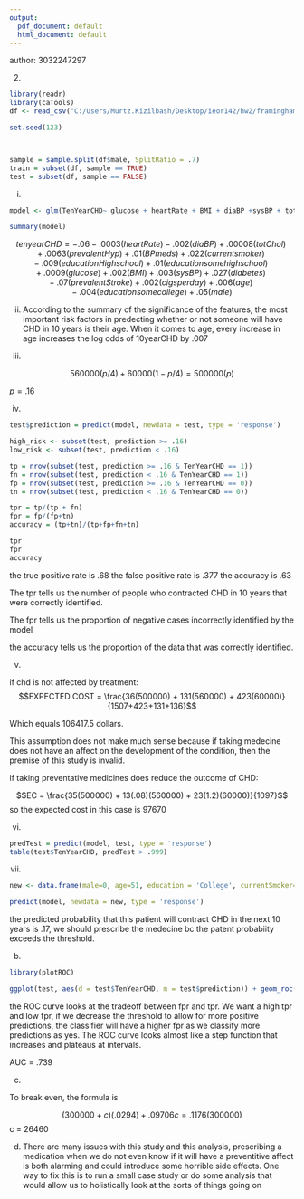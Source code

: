 ---
output:
  pdf_document: default
  html_document: default
---
author: 3032247297

2)

```{r}
library(readr)
library(caTools)
df <- read_csv("C:/Users/Murtz.Kizilbash/Desktop/ieor142/hw2/framingham.csv")

```


```{r}

set.seed(123)



sample = sample.split(df$male, SplitRatio = .7)
train = subset(df, sample == TRUE)
test = subset(df, sample == FALSE)


```

i)

```{r}
model <- glm(TenYearCHD~ glucose + heartRate + BMI + diaBP +sysBP + totChol + diabetes + prevalentHyp + prevalentStroke + BPMeds + cigsPerDay + currentSmoker + age + education + male, data = train)

summary(model)
```

$$tenyearCHD = -.06 - .0003(heartRate) -.002(diaBP) +.00008(totChol) +.0063(prevalentHyp) +.01(BPmeds) + .022(currentsmoker) -.009(educationHighschool) +.01(educationsomehighschool) +.0009(glucose) +.002(BMI) + .003(sysBP) +.027(diabetes) +.07(prevalentStroke) +.002(cigsperday) +.006(age) -.004(educationsomecollege) + .05(male)$$

ii) 
According to the summary of the significance of the features, the most important risk factors in predecting whether or not someone will have CHD in 10 years is their age. When it comes to age, every increase in age increases the log odds of 10yearCHD by .007

iii)

$$ 560000(p/4) + 60000(1-p/4) = 500000(p)$$

$p = .16$

iv)

```{r}
test$prediction = predict(model, newdata = test, type = 'response')

high_risk <- subset(test, prediction >= .16)
low_risk <- subset(test, prediction < .16)

tp = nrow(subset(test, prediction >= .16 & TenYearCHD == 1))
fn = nrow(subset(test, prediction < .16 & TenYearCHD == 1))
fp = nrow(subset(test, prediction >= .16 & TenYearCHD == 0))
tn = nrow(subset(test, prediction < .16 & TenYearCHD == 0))

tpr = tp/(tp + fn)
fpr = fp/(fp+tn)
accuracy = (tp+tn)/(tp+fp+fn+tn)

tpr
fpr
accuracy
```

the true positive rate is .68
the false positive rate is .377
the accuracy is .63

The tpr tells us the number of people who contracted CHD in 10 years that were correctly identified.

The fpr tells us the proportion of negative cases incorrectly identified by the model

the accuracy tells us the proportion of the data that was correctly identified.


v)


if chd is not affected by treatment:
$$EXPECTED COST = \frac{36(500000) + 131(560000) + 423(60000)}{1507+423+131+136}$$

Which equals 106417.5 dollars.

This assumption does not make much sense because if taking medecine does not have an affect on the development of the condition, then the premise of this study is invalid.

if taking preventative medicines does reduce the outcome of CHD:

$$EC = \frac{35(500000) + 13(.08)(560000) + 23(1.2)(60000)}{1097}$$
 so the expected cost in this case is 97670
 
vi)
```{r}
predTest = predict(model, test, type = 'response')
table(test$TenYearCHD, predTest > .999)
```

vii)
```{r}
new <- data.frame(male=0, age=51, education = 'College', currentSmoker=1, cigsPerDay = 20, BPMeds = 0, prevalentStroke = 0, prevalentHyp = 1, diabetes = 0, totChol = 220, sysBP = 140, diaBP = 100, BMI = 31, heartRate = 59, glucose = 78)

predict(model, newdata = new, type = 'response')
```
 the predicted probability that this patient will contract CHD in the next 10 years is .17, we should prescribe the medecine bc the patent probabiity exceeds the threshold.


b)
```{r}

library(plotROC)

ggplot(test, aes(d = test$TenYearCHD, m = test$prediction)) + geom_roc()
```

the ROC curve looks at the tradeoff between fpr and tpr. We want a high tpr and low fpr, if we decrease the threshold to allow for more positive predictions, the classifier will have a higher fpr as we classify more predictions as yes. The ROC curve looks almost like a step function that increases and plateaus at intervals.

AUC = .739

c)

To break even, the formula is 

$$(300000 + c)(.0294) + .09706c = .1176(300000)$$
c = 26460

d)
There are many issues with this study and this analysis, prescribing a medication when we do not even know if it will have a preventitive affect is both alarming and could introduce some horrible side effects. One way to fix this is to run a small case study or do some analysis that would allow us to holistically look at the sorts of things going on

